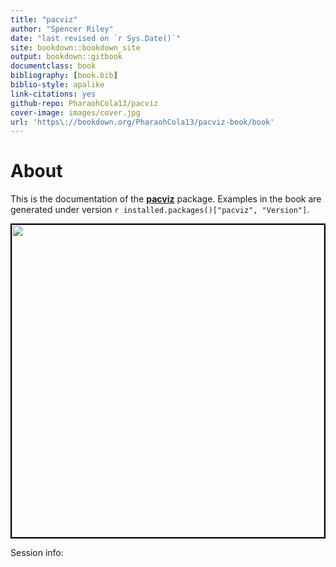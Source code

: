 ```yaml
---
title: "pacviz"
author: "Spencer Riley"
date: "last revised on `r Sys.Date()`"
site: bookdown::bookdown_site
output: bookdown::gitbook
documentclass: book
bibliography: [book.bib]
biblio-style: apalike
link-citations: yes
github-repo: PharaohCola13/pacviz
cover-image: images/cover.jpg
url: 'https\://bookdown.org/PharaohCola13/pacviz-book/book'
---
```


# About {-}

This is the documentation of the
[**pacviz**](https://cran.r-project.org/package=pacviz) package. Examples
in the book are generated under version `r installed.packages()["pacviz", "Version"]`.

<img src="images/cover.png" style="width:500px;border:2px solid black;" />

Session info:
